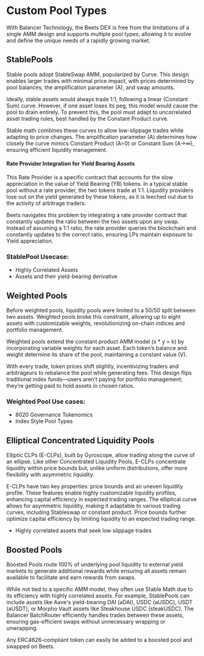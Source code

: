 # Custom Pool Types 

With Balancer Technology, the Beets DEX is free from the limitations of a single AMM design and supports multiple pool types, allowing it to evolve and define the unique needs of a rapidly growing market. 

## StablePools 
Stable pools adopt StableSwap AMM, popularized by Curve. This design enables larger trades with minimal price impact, with prices determined by pool balances, the amplification parameter (A), and swap amounts.

Ideally, stable assets would always trade 1:1, following a linear (Constant Sum) curve. However, if one asset loses its peg, this model would cause the pool to drain entirely. To prevent this, the pool must adapt to uncorrelated asset trading rules, best handled by the Constant Product curve.

Stable math combines these curves to allow low-slippage trades while adapting to price changes. The amplification parameter (A) determines how closely the curve mimics Constant Product (A=0) or Constant Sum (A→∞), ensuring efficient liquidity management.

#### Rate Provider Integration for Yield Bearing Assets 


This Rate Provider is a specific contract that accounts for the slow appreciation in the value of Yield Bearing (YB) tokens. In a typical stable pool without a rate provider, the two tokens trade at 1:1. Liquidity providers lose out on the yield generated by these tokens, as it is leeched out due to the activity of arbitrage traders.

Beets navigates this problem by integrating a rate provider contract that constantly updates the ratio between the two assets upon any swap. Instead of assuming a 1:1 ratio, the rate provider queries the blockchain and constantly updates to the correct ratio, ensuring LPs maintain exposure to Yield appreciation.


### StablePool Usecase: 

* Highly Correlated Assets 
* Assets and their yield-bearing derivative 


## Weighted Pools
Before weighted pools, liquidity pools were limited to a 50/50 split between two assets. Weighted pools broke this constraint, allowing up to eight assets with customizable weights, revolutionizing on-chain indices and portfolio management.

Weighted pools extend the constant product AMM model (x * y = k) by incorporating variable weights for each asset. Each token’s balance and weight determine its share of the pool, maintaining a constant value (V).

With every trade, token prices shift slightly, incentivizing traders and arbitrageurs to rebalance the pool while generating fees. This design flips traditional index funds—users aren’t paying for portfolio management; they’re getting paid to hold assets in chosen ratios.

### Weighted Pool Use cases:

* 8020 Governance Tokenomics
* Index Style Pool Types 

## Elliptical Concentrated Liquidity Pools
Elliptic CLPs (E-CLPs), built by Gyroscope, allow trading along the curve of an ellipse. Like other Concentrated Liquidity Pools, E-CLPs concentrate liquidity within price bounds but, unlike uniform distributions, offer more flexibility with asymmetric liquidity.

E-CLPs have two key properties: price bounds and an uneven liquidity profile. These features enable highly customizable liquidity profiles, enhancing capital efficiency in expected trading ranges. The elliptical curve allows for asymmetric liquidity, making it adaptable to various trading curves, including Stableswap or constant product. Price bounds further optimize capital efficiency by limiting liquidity to an expected trading range.

* Highly correlated assets that seek low slippage trades

## Boosted Pools
Boosted Pools route 100% of underlying pool liquidity to external yield markets to generate additional rewards while ensuring all assets remain available to facilitate and earn rewards from swaps.

While not tied to a specific AMM model, they often use Stable Math due to its efficiency with highly correlated assets. For example, StablePools can include assets like Aave's yield-bearing DAI (aDAI), USDC (aUSDC), USDT (aUSDT), or Morpho Vault assets like Steakhouse USDC (steakUSDC). The Balancer BatchRouter efficiently handles trades between these assets, ensuring gas-efficient swaps without unnecessary wrapping or unwrapping.

Any ERC4626-compliant token can easily be added to a boosted pool and swapped on Beets.

